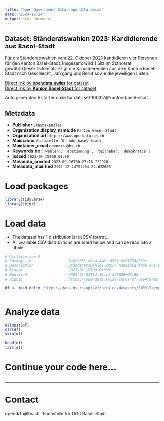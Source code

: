 ```yaml
---
title: "Open Government Data, opendata.swiss"
date: "2024-12-24"
output: html_document
---
```


## Dataset: Ständeratswahlen 2023: Kandidierende aus Basel-Stadt

Für die Ständeratswahlen vom 22. Oktober 2023 kandidieren vier Personen  für den Kanton Basel-Stadt. Insgesamt wird 1 Sitz im Ständerat gewählt.Dieser Datensatz zeigt die Kandidierenden aus dem Kanton
Basel-Stadt nach Geschlecht, Jahrgang und Beruf sowie die jeweiligen Listen.
 

[Direct link by **opendata.swiss** for dataset](https://opendata.swiss/de/dataset/standeratswahlen-2023-kandidierende-aus-basel-stadt)<br>
[Direct link by **Kanton Basel-Stadt** for dataset](https://data.bs.ch/explore/dataset/100317/)

Auto generated R starter code for data set 100317@kanton-basel-stadt.

## Metadata

- **Publisher** `Staatskanzlei`
- **Organization.display_name.de** `Kanton Basel-Stadt`
- **Organization.url** `https://www.opendata.bs.ch`
- **Maintainer** `Fachstelle für OGD Basel-Stadt`
- **Maintainer_email** `opendata@bs.ch`
- **Keywords.de** `['wahlen', 'abstimmung', 'teilhabe', 'demokratie']`
- **Issued** `2023-09-15T00:00:00`
- **Metadata_created** `2023-09-16T00:27:16.251928`
- **Metadata_modified** `2024-12-24T02:04:24.622605`


# Load packages

```r

library(tidyverse)
library(skimr)

```

# Load data

-   The dataset has 1 distribution(s) in CSV format.
-   All available CSV distributions are listed below and can be read into a tibble.

```r

# Distribution 0
# Package_id               : 1e9c9065-e0aa-4b6b-850f-be7f754a5c0c
# Description              : Ständeratswahlen 2023: Kandidierende aus Basel-Stadt (csv)
# Issued                   : 2023-09-15T00:00:00
# Modified                 : 2024-10-03T14:18:44.456000+00:00
# Rights                   : https://opendata.swiss/terms-of-use#terms_by

df <- read_delim('https://data.bs.ch/api/v2/catalog/datasets/100317/exports/csv?use_labels=true')



```

# Analyze data

```r

glimpse(df)
str(df)
skim(df)

head(df)
tail(df)

```

# Continue your code here...

```r

```

------------------------------------------------------------------------

# Contact

opendata@bs.ch | Fachstelle für OGD Basel-Stadt
